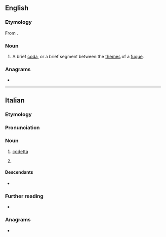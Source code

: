 ==English==

===Etymology===
From {{bor|en|it|codetta}}.

===Noun===
{{en-noun}}

# {{lb|en|music}} A brief [[coda]], or a brief segment between the [[theme]]s of a [[fugue]].

===Anagrams===
* {{anagrams|en|a=acdeott|Cadotte}}

----

==Italian==

===Etymology===
{{af|it|coda|-etta|pos2=diminutive suffix}}

===Pronunciation===
{{it-pr|codétta}}

===Noun===
{{it-noun|f}}

# {{lb|it|music}} [[#English|codetta]]
# {{rfdef|it}}

====Descendants====
* {{desc|en|codetta|bor=1}}

===Further reading===
* {{R:it:Treccani}}

===Anagrams===
* {{anagrams|it|a=acdeott|cadetto|decotta}}